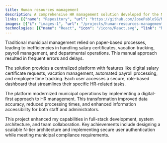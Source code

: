 ```yaml
---
title: Human resources management
description: A comprehensive HR management solution developed for the Municipality of Nandayure, Costa Rica, focusing on digitizing and streamlining administrative processes. Built as a graduation project for the National University of Costa Rica. 
links: [{"name": "Repository", "url": "https://github.com/JosePabloSG/NandayureFrontend"}]
images: [{"i": "images-1", "url": "/projects/human-resources-management/images-1.png"},{"i": "images-2", "url": "/projects/human-resources-management/images-2.png"},{"i": "images-3", "url": "/projects/human-resources-management/img-3.PNG"},{"i": "images-4", "url": "/projects/human-resources-management/images-4.png"},{"i": "images-5", "url": "/projects/human-resources-management/images-5.png"}]
technologies: [{"name": "React", "icon": "/icons/React.svg", "link": "https://react.dev"}, {"name": "Next.js", "icon": "/icons/Nextjs.svg", "link": "https://nextjs.org"}, {"name": "TypeScript", "icon": "/icons/Typescript.svg", "link": "https://www.typescriptlang.org"}, {"name": "Tailwind CSS", "icon": "/icons/Tailwindcss.svg", "link": "https://tailwindcss.com"}, {"name": "shadcn/ui", "icon": "/icons/shadcn-ui.svg", "link": "https://ui.shadcn.com"}, {"name": "Tanstack Query", "icon": "/icons/tanstack.svg", "link": "https://tanstack.com/query"}, {"name": "Zustand", "icon": "/icons/zustand.svg", "link": "https://zustand-demo.pmnd.rs"}, {"name": "Json Web Tokens", "icon": "/icons/Jwt.svg", "link": "https://jwt.io"}, {"name": "EsLint", "icon": "/icons/Eslint.svg", "link": "https://eslint.org"}, {"name": "Zod", "icon": "/icons/Zod.svg", "link": "https://zod.dev"}]
---
```

Traditional municipal management relied on paper-based processes, leading to inefficiencies in handling salary certificates, vacation tracking, payroll management, and departmental operations. This manual approach resulted in frequent errors and delays.

The solution provides a centralized platform with features like digital salary certificate requests, vacation management, automated payroll processing, and employee time tracking. Each user accesses a secure, role-based dashboard that streamlines their specific HR-related tasks.

The platform modernized municipal operations by implementing a digital-first approach to HR management. This transformation improved data accuracy, reduced processing times, and enhanced information accessibility for both staff and administrators.

This project enhanced my capabilities in full-stack development, system architecture, and team collaboration. Key achievements include designing a scalable N-tier architecture and implementing secure user authentication while meeting municipal compliance requirements.